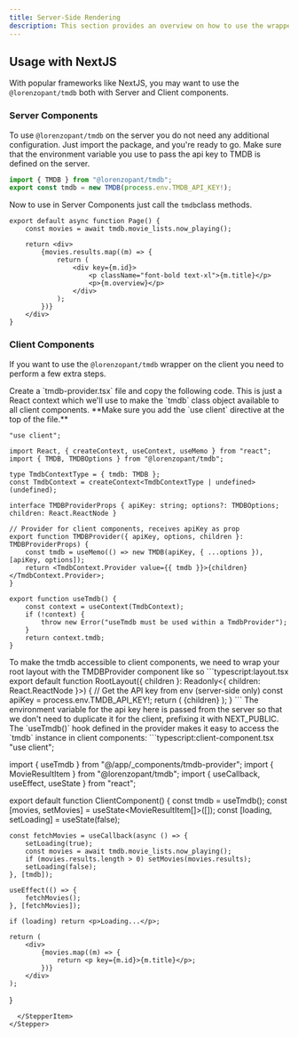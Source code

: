 ```yaml
---
title: Server-Side Rendering
description: This section provides an overview on how to use the wrapper with server-side rendering frameworks like NextJS
---
```


## Usage with NextJS

With popular frameworks like NextJS, you may want to use the `@lorenzopant/tmdb` both with Server and Client components.

### Server Components

To use `@lorenzopant/tmdb` on the server you do not need any additional configuration. Just import the package, and you're ready to go.
Make sure that the environment variable you use to pass the api key to TMDB is defined on the server. 

```typescript:tmdb.ts
import { TMDB } from "@lorenzopant/tmdb";
export const tmdb = new TMDB(process.env.TMDB_API_KEY!);
```

Now to use in Server Components just call the `tmdb`class methods.
```typescript:page.tsx
export default async function Page() {
    const movies = await tmdb.movie_lists.now_playing();

    return <div>
		{movies.results.map((m) => {
			return (
				<div key={m.id}>
					<p className="font-bold text-xl">{m.title}</p>
					<p>{m.overview}</p>
				</div>
			);
		})}
	</div>
}
``` 
### Client Components

If you want to use the `@lorenzopant/tmdb` wrapper on the client you need to perform a few extra steps.

<Stepper>
  <StepperItem title="Create TMDB Provider">
    Create a `tmdb-provider.tsx` file and copy the following code. This is just a React context which we'll use to make the `tmdb` class object available to all client components.
    **Make sure you add the `use client` directive at the top of the file.**


```typescript:tmdb-provider.tsx
"use client";

import React, { createContext, useContext, useMemo } from "react";
import { TMDB, TMDBOptions } from "@lorenzopant/tmdb";

type TmdbContextType = { tmdb: TMDB };
const TmdbContext = createContext<TmdbContextType | undefined>(undefined);

interface TMDBProviderProps { apiKey: string; options?: TMDBOptions; children: React.ReactNode }

// Provider for client components, receives apiKey as prop
export function TMDBProvider({ apiKey, options, children }: TMDBProviderProps) {
	const tmdb = useMemo(() => new TMDB(apiKey, { ...options }), [apiKey, options]);
	return <TmdbContext.Provider value={{ tmdb }}>{children}</TmdbContext.Provider>;
}

export function useTmdb() {
	const context = useContext(TmdbContext);
	if (!context) {
		throw new Error("useTmdb must be used within a TmdbProvider");
	}
	return context.tmdb;
}
```
  </StepperItem>
  <StepperItem title="Wrap your layout.tsx">
    To make the tmdb accessible to client components, we need to wrap your root layout with the TMDBProvider component like so
```typescript:layout.tsx
export default function RootLayout({ children }: Readonly<{ children: React.ReactNode }>) {
	// Get the API key from env (server-side only)
	const apiKey = process.env.TMDB_API_KEY!;
	return (
		<html lang="en">
			<body>
				<TMDBProvider apiKey={apiKey}>{children}</TMDBProvider>
			</body>
		</html>
	);
}
```
The environment variable for the api key here is passed from the server so that we don't need to duplicate it for the client, prefixing it with NEXT_PUBLIC.
  </StepperItem>
  <StepperItem title="Use it in client component">
    The `useTmdb()` hook defined in the provider makes it easy to access the `tmdb` instance in client components:
```typescript:client-component.tsx
"use client";

import { useTmdb } from "@/app/_components/tmdb-provider";
import { MovieResultItem } from "@lorenzopant/tmdb";
import { useCallback, useEffect, useState } from "react";

export default function ClientComponent() {
	const tmdb = useTmdb();
	const [movies, setMovies] = useState<MovieResultItem[]>([]);
	const [loading, setLoading] = useState<boolean>(false);

	const fetchMovies = useCallback(async () => {
		setLoading(true);
		const movies = await tmdb.movie_lists.now_playing();
		if (movies.results.length > 0) setMovies(movies.results);
		setLoading(false);
	}, [tmdb]);

	useEffect(() => {
		fetchMovies();
	}, [fetchMovies]);

	if (loading) return <p>Loading...</p>;

	return (
		<div>
			{movies.map((m) => {
				return <p key={m.id}>{m.title}</p>;
			})}
		</div>
	);
}
```
  </StepperItem>
</Stepper>
